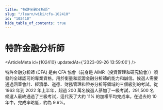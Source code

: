 ```yaml
---
title: "特許金融分析師"
slug: "/learn/wiki/cfa-102410"
id: "102410"
hide_table_of_contents: true
---
```



# 特許金融分析師

<ArticleMeta id={102410} updatedAt={'2023-09-26 13:59:00'} />
<div className='border-solid border-b border-t-0 my-4 border-[var(--ifm-color-gray-300)]' />

特許金融分析師 (CFA) 是由 CFA 協會（前身是 AIMR（投資管理和研究協會））頒發的全球認可的專業資格，用於衡量和認證金融分析師的能力和誠信。候選人需要通過涵蓋會計、經濟學、道德、財務管理和證券分析等領域的三個級別的考試。從 1963 年到 2022 年上半年，超過 200 萬名候選人蔘加了一級考試，291,500 名候選人最終通過了三級考試，這代表了大約 11% 的加權平均完成率。在過去的 10 年中，完成率略低，約為 9.6%。

